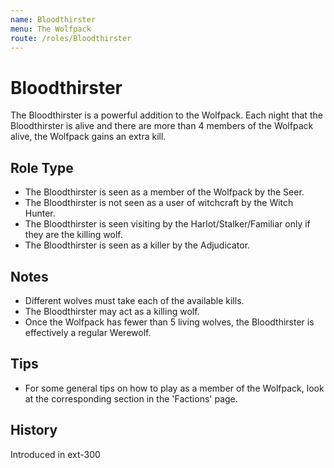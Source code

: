 ```yaml
---
name: Bloodthirster
menu: The Wolfpack
route: /roles/Bloodthirster
---
```



# Bloodthirster

The Bloodthirster is a powerful addition to the Wolfpack. Each night that the Bloodthirster is alive and there are more than 4 members of the Wolfpack alive, the Wolfpack gains an extra kill.

## Role Type

- The Bloodthirster is seen as a member of the Wolfpack by the Seer.
- The Bloodthirster is not seen as a user of witchcraft by the Witch Hunter.
- The Bloodthirster is seen visiting by the Harlot/Stalker/Familiar only if they are the killing wolf.
- The Bloodthirster is seen as a killer by the Adjudicator.

## Notes

- Different wolves must take each of the available kills.
- The Bloodthirster may act as a killing wolf.
- Once the Wolfpack has fewer than 5 living wolves, the Bloodthirster is effectively a regular Werewolf.

## Tips

- For some general tips on how to play as a member of the Wolfpack, look at the corresponding section in the 'Factions' page.

## History

<Timeline lineColor="white">
  <Event interval="2019-01-01">Introduced in ext-300</Event>
</Timeline>

